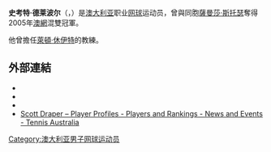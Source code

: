 {{noteTA
|G1=Tennis
}}
{{Infobox 网球
|姓名=Scott Draper
|照片=
|国籍={{flagicon|AUS}}澳大利亚
|生年=1974年
|生日=6月5日
|出生地=澳大利亚布里斯本
|居住地=澳大利亞
|身高=177
|体重=77
|持拍手=左
|反拍=
|转职业年=1993年
|球拍=
|球衣=
|球鞋=
|单打最高排名=42 (1999年5月12日)
|双打最高排名=132 (1996年2月12日)
|现单打排名=
|现双打排名=
|单打冠军头衔=1
|双打冠军头衔=0
|职业战绩=
|奖金=$1,594,598[[美元|美元]]
|澳网最好成绩=第三輪（1997）
|法网最好成绩=第四輪（1995，1996）
|温网最好成绩=第二輪（1998，2002，2003）
|美网最好成绩=第四輪（1997）
|澳網混雙最好成績='''冠军'''（2005）
|大满贯个数=1个（双打1个）
|奥运会最好成绩=
}}

'''史考特·德莱波尔'''（'''{{lang|en|Scott Draper}}'''，{{bd|1974年|6月5日|catIdx=Draper, Scott}}）是[[澳大利亚|澳大利亚]]职业[[网球|网球]]运动员，曾與同胞[[薩曼莎·斯托瑟|薩曼莎·斯托瑟]]奪得2005年[[澳網|澳網]]混雙冠軍。

他曾擔任[[萊頓·休伊特|萊頓·休伊特]]的教練。

== 外部連結 ==
* {{ATP|id=D270}}
* {{ITF Profile|id=10005727}}
* {{DavisCupplayerlink|id=10005727}}
* [http://www.tennis.com.au/player-profiles/scott-draper Scott Draper – Player Profiles - Players and Rankings - News and Events - Tennis Australia] {{WebCite|url=https://www.webcitation.org/6HC0ucfxW?url=http://www.tennis.com.au/player-profiles/scott-draper |date=20130607073521 |dateformat=iso }} {{En icon}}

{{DEFAULTSORT:Draper, Scott}}

[[Category:澳大利亚男子网球运动员|Category:澳大利亚男子网球运动员]]